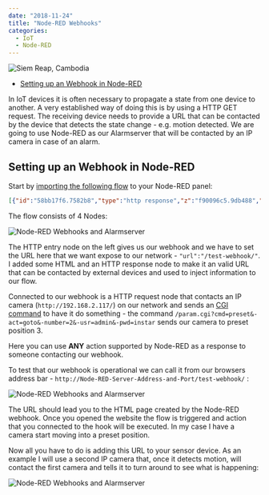 ```yaml
---
date: "2018-11-24"
title: "Node-RED Webhooks"
categories:
  - IoT
  - Node-RED
---
```


![Siem Reap, Cambodia](./photo-kt456d_645dhfh6dgjkhg4_d.jpg)


<!-- TOC -->

- [Setting up an Webhook in Node-RED](#setting-up-an-webhook-in-node-red)

<!-- /TOC -->


In IoT devices it is often necessary to propagate a state from one device to another. A very established way of doing this is by using a HTTP GET request. The receiving device needs to provide a URL that can be contacted by the device that detects the state change - e.g. motion detected. We are going to use Node-RED as our Alarmserver that will be contacted by an IP camera in case of an alarm. 


## Setting up an Webhook in Node-RED

Start by [importing the following flow](/node-red-flows-and-how-to-import-them) to your Node-RED panel:

```json
[{"id":"58bb17f6.7582b8","type":"http response","z":"f90096c5.9db488","name":"","x":430,"y":1040,"wires":[]},{"id":"e422f5bb.9081d8","type":"template","z":"f90096c5.9db488","name":"page","field":"payload","fieldType":"msg","format":"handlebars","syntax":"mustache","template":"<html>\n    <head></head>\n    <body>\n        <h2>Hallo von Node-RED</h2>\n    </body>\n</html>","x":310,"y":1040,"wires":[["58bb17f6.7582b8"]]},{"id":"d453a0d1.bfe63","type":"http in","z":"f90096c5.9db488","name":"Webhook","url":"/test-webhook/","method":"get","upload":false,"swaggerDoc":"","x":185,"y":1080,"wires":[["e422f5bb.9081d8","99d441b.1dd64c"]]},{"id":"99d441b.1dd64c","type":"http request","z":"f90096c5.9db488","name":"Go to Position","method":"GET","ret":"txt","paytoqs":false,"url":"http://192.168.2.117/param.cgi?cmd=preset&-act=goto&-number=2&-usr=admin&-pwd=instar","tls":"","persist":false,"proxy":"","authType":"","x":340,"y":1080,"wires":[[]]}]
```

The flow consists of 4 Nodes:


![Node-RED Webhooks and Alarmserver](./Node-RED_Webhooks_01.png)


The HTTP entry node on the left gives us our webhook and we have to set the URL here that we want expose to our network - `"url":"/test-webhook/"`. I added some HTML and an HTTP response node to make it an valid URL that can be contacted by external devices and used to inject information to our flow.


Connected to our webhook is a HTTP request node that contacts an IP camera (`http://192.168.2.117/`) on our network and sends an [CGI command](https://wiki.instar.com/1080p_Series_CGI_List/) to have it do something - the command `/param.cgi?cmd=preset&-act=goto&-number=2&-usr=admin&-pwd=instar` sends our camera to preset position 3.


Here you can use __ANY__ action supported by Node-RED as a response to someone contacting our webhook.


To test that our webhook is operational we can call it from our browsers address bar - `http://Node-RED-Server-Address-and-Port/test-webhook/` :


![Node-RED Webhooks and Alarmserver](./Node-RED_Webhooks_02.png)


The URL should lead you to the HTML page created by the Node-RED webhook. Once you opened the website the flow is triggered and action that you connected to the hook will be executed. In my case I have a camera start moving into a preset position.


Now all you have to do is adding this URL to your sensor device. As an example I will use a second IP camera that, once it detects motion, will contact the first camera and tells it to turn around to see what is happening:


![Node-RED Webhooks and Alarmserver](./Node-RED_Webhooks_03.png)